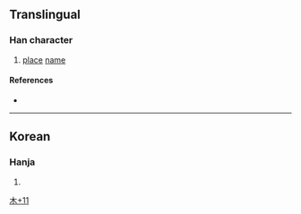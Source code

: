 {{character info/new}}
==Translingual==

===Han character===
{{Han char|rn=75|rad=木|as=11|sn=15|four=|canj=DYPF|ids=⿰木紫}}

# [[place]] [[name]]

====References====
* {{Han ref|kx=0551.181|dj=0945.130|hdz=21279.021|uh=6A74|ud=27252}}

----

==Korean==

===Hanja===
{{ko-hanja|hangeul=[[자]]|eumhun=|rv=ja|mr=cha|y=ca}}

# {{defn|lang=ko|sort=木11}}

[[Category:Korean-only CJKV Characters|木+11]]